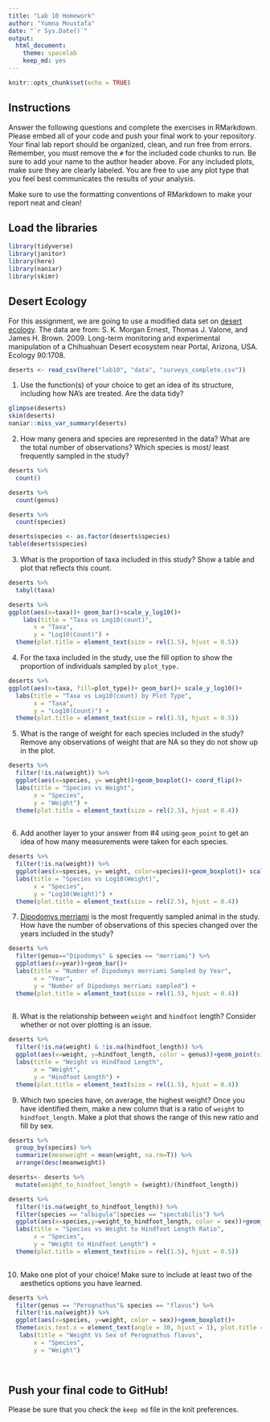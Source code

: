 ```yaml
---
title: "Lab 10 Homework"
author: "Yumna Moustafa"
date: "`r Sys.Date()`"
output:
  html_document: 
    theme: spacelab
    keep_md: yes
---
```


```r
knitr::opts_chunk$set(echo = TRUE)
```

## Instructions
Answer the following questions and complete the exercises in RMarkdown. Please embed all of your code and push your final work to your repository. Your final lab report should be organized, clean, and run free from errors. Remember, you must remove the `#` for the included code chunks to run. Be sure to add your name to the author header above. For any included plots, make sure they are clearly labeled. You are free to use any plot type that you feel best communicates the results of your analysis.  

Make sure to use the formatting conventions of RMarkdown to make your report neat and clean!  

## Load the libraries
```r
library(tidyverse)
library(janitor)
library(here)
library(naniar)
library(skimr)

``` 


## Desert Ecology
For this assignment, we are going to use a modified data set on [desert ecology](http://esapubs.org/archive/ecol/E090/118/). The data are from: S. K. Morgan Ernest, Thomas J. Valone, and James H. Brown. 2009. Long-term monitoring and experimental manipulation of a Chihuahuan Desert ecosystem near Portal, Arizona, USA. Ecology 90:1708.
```r
deserts <- read_csv(here("lab10", "data", "surveys_complete.csv"))
```

1. Use the function(s) of your choice to get an idea of its structure, including how NA's are treated. Are the data tidy?  

```r
glimpse(deserts)
skim(deserts)
naniar::miss_var_summary(deserts)
```


2. How many genera and species are represented in the data? What are the total number of observations? Which species is most/ least frequently sampled in the study?

```r
deserts %>% 
  count()
```
```r
deserts %>% 
  count(genus)
```
```r
deserts %>% 
  count(species)
```

```r
deserts$species <- as.factor(deserts$species)
table(deserts$species)
```

3. What is the proportion of taxa included in this study? Show a table and plot that reflects this count.

```r
deserts %>% 
  tabyl(taxa)
```

```r
deserts %>% 
ggplot(aes(x=taxa))+ geom_bar()+scale_y_log10()+
    labs(title = "Taxa vs Log10(count)",
       x = "Taxa",
       y = "Log10(Count)") +
  theme(plot.title = element_text(size = rel(1.5), hjust = 0.5))
```


4. For the taxa included in the study, use the fill option to show the proportion of individuals sampled by `plot_type.`

```r
deserts %>% 
ggplot(aes(x=taxa, fill=plot_type))+ geom_bar()+ scale_y_log10()+
  labs(title = "Taxa vs Log10(count) by Plot Type",
       x = "Taxa",
       y = "Log10(Count)") +
  theme(plot.title = element_text(size = rel(1.5), hjust = 0.5))
```


5. What is the range of weight for each species included in the study? Remove any observations of weight that are NA so they do not show up in the plot.

```r
deserts %>% 
  filter(!is.na(weight)) %>%
  ggplot(aes(x=species, y= weight))+geom_boxplot()+ coord_flip()+
  labs(title = "Species vs Weight",
       x = "Species",
       y = "Weight") +
  theme(plot.title = element_text(size = rel(2.5), hjust = 0.4))
  
```


6. Add another layer to your answer from #4 using `geom_point` to get an idea of how many measurements were taken for each species.

```r
deserts %>% 
  filter(!is.na(weight)) %>%
  ggplot(aes(x=species, y= weight, color=species))+geom_boxplot()+ scale_y_log10()+ coord_flip()+ geom_point()+
  labs(title = "Species vs Log10(Weight)",
       x = "Species",
       y = "Log10(Weight)") +
  theme(plot.title = element_text(size = rel(2.5), hjust = 0.4))
```


7. [Dipodomys merriami](https://en.wikipedia.org/wiki/Merriam's_kangaroo_rat) is the most frequently sampled animal in the study. How have the number of observations of this species changed over the years included in the study?

```r
deserts %>% 
  filter(genus=="Dipodomys" & species == "merriami") %>% 
  ggplot(aes(x=year))+geom_bar()+
  labs(title = "Number of Dipodomys merriami Sampled by Year",
       x = "Year",
       y = "Number of Dipodomys merriami sampled") +
  theme(plot.title = element_text(size = rel(1.5), hjust = 0.4))
  
```


8. What is the relationship between `weight` and `hindfoot` length? Consider whether or not over plotting is an issue.

```r
deserts %>% 
  filter(!is.na(weight) & !is.na(hindfoot_length)) %>% 
  ggplot(aes(x=weight, y=hindfoot_length, color = genus))+geom_point(size =.01, alpha=.5)+
  labs(title = "Weight vs Hindfood Length",
       x = "Weight",
       y = "Hindfoot Length") +
  theme(plot.title = element_text(size = rel(1.5), hjust = 0.4))
```


9. Which two species have, on average, the highest weight? Once you have identified them, make a new column that is a ratio of `weight` to `hindfoot_length`. Make a plot that shows the range of this new ratio and fill by sex.

```r
deserts %>%
  group_by(species) %>% 
  summarize(meanweight = mean(weight, na.rm=T)) %>% 
  arrange(desc(meanweight))
```
```r
deserts<- deserts %>% 
  mutate(weight_to_hindfoot_length = (weight)/(hindfoot_length))
```
```r
deserts %>% 
  filter(!is.na(weight_to_hindfoot_length)) %>% 
  filter(species == "albigula"|species == "spectabilis") %>% 
  ggplot(aes(x=species,y=weight_to_hindfoot_length, color = sex))+geom_boxplot()+
  labs(title = "Species vs Weight to Hindfoot Length Ratio",
       x = "Species",
       y = "Weight to Hindfoot Length") +
  theme(plot.title = element_text(size = rel(1.5), hjust = 0.5))
  
```


10. Make one plot of your choice! Make sure to include at least two of the aesthetics options you have learned.

```r
deserts %>% 
  filter(genus == "Perognathus"& species == "flavus") %>% 
  filter(!is.na(weight)) %>% 
  ggplot(aes(x=species, y=weight, color = sex))+geom_boxplot()+
  theme(axis.text.x = element_text(angle = 30, hjust = 1), plot.title = element_text(size = rel(1.5), hjust = 0.5))+
   labs(title = "Weight Vs Sex of Perognathus flavus",
       x = "Species",
       y = "Weight")
  
  
```


## Push your final code to GitHub!
Please be sure that you check the `keep md` file in the knit preferences. 
